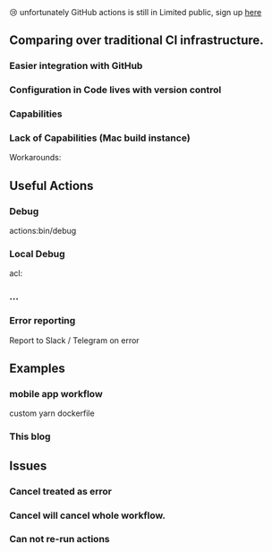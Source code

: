 
<div className={styles.warning}>
  😢 unfortunately GitHub actions is still in Limited public,
    sign up <a href="https://github.com/features/actions">here</a>
</div>

## Comparing over traditional CI infrastructure.

### Easier integration with GitHub

### Configuration in Code lives with version control

### Capabilities

### Lack of Capabilities (Mac build instance)

Workarounds:

## Useful Actions

### Debug
actions:bin/debug

### Local Debug

acl:

### ...

### Error reporting

Report to Slack / Telegram on error

## Examples

### mobile app workflow

custom yarn dockerfile

### This blog

## Issues

### Cancel treated as error
### Cancel will cancel whole workflow.
### Can not re-run actions

